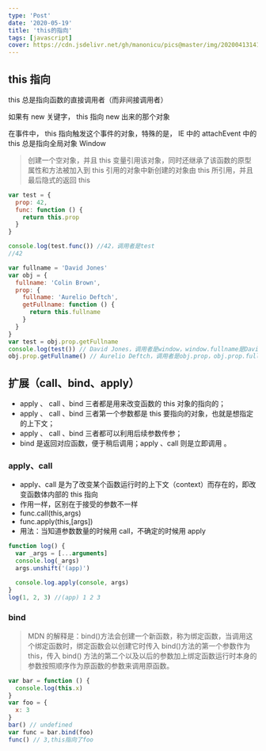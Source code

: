 ```yaml
---
type: 'Post'
date: '2020-05-19'
title: 'this的指向'
tags: [javascript]
cover: https://cdn.jsdelivr.net/gh/manonicu/pics@master/img/20200413141906.png
---
```


## this 指向

this 总是指向函数的直接调⽤者（⽽⾮间接调⽤者）

如果有 new 关键字， this 指向 new 出来的那个对象

在事件中， this 指向触发这个事件的对象，特殊的是， IE 中的 attachEvent 中的 this 总是指向全局对象 Window

> 创建⼀个空对象，并且 this 变量引⽤该对象，同时还继承了该函数的原型属性和⽅法被加⼊到 this 引⽤的对象中新创建的对象由 this 所引⽤，并且最后隐式的返回 this

```js
var test = {
  prop: 42,
  func: function () {
    return this.prop
  }
}

console.log(test.func()) //42，调用者是test
//42

var fullname = 'David Jones'
var obj = {
  fullname: 'Colin Brown',
  prop: {
    fullname: 'Aurelio Deftch',
    getFullname: function () {
      return this.fullname
    }
  }
}
var test = obj.prop.getFullname
console.log(test()) // David Jones，调用者是window，window.fullname是David Jones
obj.prop.getFullname() // Aurelio Deftch，调用者是obj.prop，obj.prop.fullname是Aurelio Deftch
```

## 扩展（call、bind、apply）

- apply 、 call 、bind 三者都是用来改变函数的 this 对象的指向的；
- apply 、 call 、bind 三者第一个参数都是 this 要指向的对象，也就是想指定的上下文；
- apply 、 call 、bind 三者都可以利用后续参数传参；
- bind 是返回对应函数，便于稍后调用；apply 、call 则是立即调用 。

### apply、call

- apply、call 是为了改变某个函数运行时的上下文（context）而存在的，即改变函数体内部的 this 指向
- 作用一样，区别在于接受的参数不一样
- func.call(this,args)
- func.apply(this,[args])
- 用法：当知道参数数量的时候用 call，不确定的时候用 apply

```js
function log() {
  var _args = [...arguments]
  console.log(_args)
  args.unshift('(app)')

  console.log.apply(console, args)
}
log(1, 2, 3) //(app) 1 2 3
```

### bind

> MDN 的解释是：bind()方法会创建一个新函数，称为绑定函数，当调用这个绑定函数时，绑定函数会以创建它时传入 bind()方法的第一个参数作为 this，传入 bind() 方法的第二个以及以后的参数加上绑定函数运行时本身的参数按照顺序作为原函数的参数来调用原函数。

```js
var bar = function () {
  console.log(this.x)
}
var foo = {
  x: 3
}
bar() // undefined
var func = bar.bind(foo)
func() // 3,this指向了foo
```
